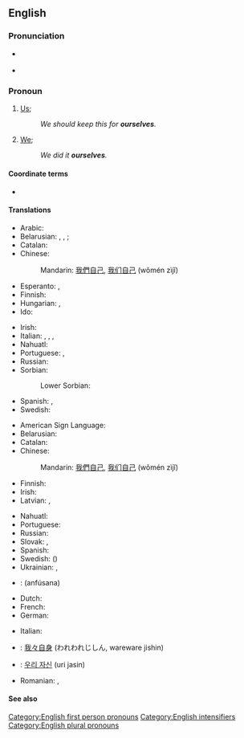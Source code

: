 ==English==

===Pronunciation===
* {{a|GenAm}} {{IPA|/aʊɚˈsɛlvz/|/ɑɹˈsɛlvz/|lang=en}}
* {{audio|en-us-ourselves.ogg|Audio (US)|lang=en}}

===Pronoun===
{{en-pron|desc=first personal plural pronoun|reflexive case of|we}}

# {{lb|en|reflexive pronoun}} [[us|Us]]; {{non-gloss definition|the group including the speaker as the object of a verb or preposition when that group also is the subject.}}
#: ''We should keep this for '''ourselves'''.''
# {{lb|en|emphatic}} [[we|We]]; {{non-gloss definition|intensifies the subject as the group including the speaker, especially to indicate that no one else satisfies the predicate.}}
#: ''We did it '''ourselves'''.''

====Coordinate terms====
* {{l|en|ourself}} {{q|for the singular "we"}}

====Translations====
{{trans-top|reflexive: us}}
* Arabic: {{t|ar|أنفسنا}}
* Belarusian: {{t|be|сябе́}} {{qualifier|accusative, genitive}}, {{t|be|сабе́}} {{qualifier|dative, locative}}, {{t|be|сабо́й}} {{qualifier|instrumental}}; {{t|be|-цца}} {{qualifier|verb ending}}
* Catalan: {{t+|ca|ens}}
* Chinese:
*: Mandarin: [[我們]][[自己]], [[我们]][[自己]] (wǒmén zìjǐ)
* Esperanto: {{t+|eo|ni}}, {{t+|eo|nin}}
* Finnish: {{t+|fi|itsemme}}
* Hungarian: {{t|hu|magunk}}, {{t|hu|magunkat}} {{qualifier|accusative}}
* Ido: {{t|io|ni ipsa}}
{{trans-mid}}
* Irish: {{t|ga|sinn féin}}
* Italian: {{t+|it|ci}}, {{t|it|la nostra|f}}, {{t|it|il nostro|m}}, {{t|it|le nostre|f-p}}
* Nahuatl: {{t|nah|tehhuān}}
* Portuguese: {{t+|pt|nos}}, {{t+|pt|nós}}
* Russian: {{t+|ru|себя́}}
* Sorbian:
*: Lower Sorbian: {{t|dsb|se}}
* Spanish: {{t+|es|nos}}, {{t+|es|nosotros}}
* Swedish: {{t|sv|oss själva}}
{{trans-bottom}}

{{trans-top|emphatic: we}}
* American Sign Language: {{t|ase|A@IpsiChest-RadialBack A@ContraChest-RadialBack}}
* Belarusian: {{t|be|[[мы]] [[сам|са́мі]]}}
* Catalan: {{t+|ca|mateix|alt=mateixos}}
* Chinese:
*: Mandarin: [[我們]][[自己]], [[我们]][[自己]] (wǒmén zìjǐ)
* Finnish: {{t+|fi|itse}}
* Irish: {{t|ga|sinn féin}}
* Latvian: {{t|lv|mēs paši|m-p}}, {{t|lv|mēs pašas|f-p}}
{{trans-mid}}
* Nahuatl: {{t|nah|tehhuāntin}}
* Portuguese: {{t|pt|[[nós]] [[mesmos]]}}
* Russian: {{t+|ru|са́ми}}
* Slovak: {{t|sk|my sami}}, {{t|sk|my same}}
* Spanish: {{t+|es|mismo|alt=nosotros mismos}}
* Swedish: ({{t+|sv|vi}}) {{t+|sv|själva}}
* Ukrainian: {{t|uk|ми сами́|sc=Cyrl}}, {{t|uk|ми самі́|sc=Cyrl}}
{{trans-bottom}}

{{checktrans-top}}
* {{ttbc|ar}}: {{l|ar|انفسنا}} (anfúsana)
* Dutch: {{t+check|nl|onszelf}}
* French: {{t+check|fr|nous-mêmes}}
* German: {{t-check|de|wir selbst}}
{{trans-mid}}
* Italian: {{t-check|it|noi stessi}}
* {{ttbc|ja}}: [[我々自身]] (われわれじしん, wareware jishin)
* {{ttbc|ko}}: [[우리 자신]] (uri jasin)
* Romanian: {{t-check|ro|înșine|m}}, {{t-check|ro|însene|f}}
{{trans-bottom}}

====See also====
{{English personal pronouns}}

[[Category:English first person pronouns]]
[[Category:English intensifiers]]
[[Category:English plural pronouns]]